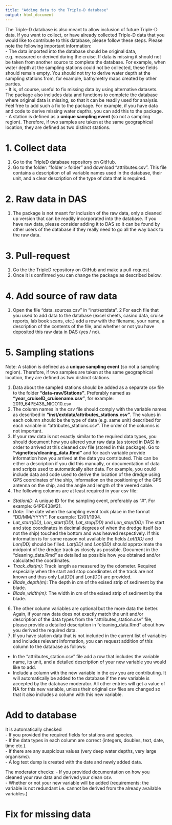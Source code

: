 ```yaml
---
title: "Adding data to the Triple-D database"
output: html_document
---
```


The Triple-D database is also meant to allow inclusion of future Triple-D data. If you want to collect, or have already collected Triple-D data that you would like to contribute to this database, please follow these steps. Please note the following important information:  
- The data imported into the database should be original data, e.g. measured or derived during the cruise. If data is missing it should not be taken from another source to complete the database. For example, when water depth at the sampling stations could not be collected, these fields should remain empty. You should not try to derive water depth at the sampling stations from, for example, bathymetry maps created by other parties.  
- It is, of course, useful to fix missing data by using alternative datasets. The package also includes data and functions to complete the database where original data is missing, so that it can be readily used for analysis. Feel free to add such a fix to the package. For example, if you have data and code to derive missing water depths, you can add this to the package.  
- A station is defined as a **unique sampling event** (so not a sampling region). Therefore, if two samples are taken at the same geographical location, they are defined as two distinct stations.  

# 1. Collect data
1. Go to the TripleD database repository on GitHub.  
2. Go to the folder: "folder > folder" and download "attributes.csv". This file contains a description of all variable names used in the database, their unit, and a clear description of the type of data that is required.  

# 2. Raw data in DAS
1. The package is not meant for inclusion of the raw data, only a cleaned up version that can be readily incorporated into the database. If you have raw data, please consider adding it to DAS so it can be found by other users of the database if they really need to go all the way back to the raw data.  

# 3. Pull-request
1. Go the the TripleD repository on GitHub and make a pull-request.  
2. Once it is confirmed you can change the package as described below.    

# 4. Add source of raw data
1. Open the file "data_sources.csv" in "inst/extdata". 
2 For each file that you used to add data to the database (excel sheets, casino data, cruise reports, lab book scans, etc.) add a row with the filename, your name, a description of the contents of the file, and whether or not you have deposited this raw data in DAS (yes / no).  

# 5. Sampling stations
Note: A station is defined as a **unique sampling event** (so not a sampling region). Therefore, if two samples are taken at the same geographical location, they are defined as two distinct stations.  

1. Data about the sampled stations should be added as a separate csv file to the folder **"data-raw/Stations"**. Preferably named as **"year_cruiseID_cruisename.csv"**, for example: 2019_64PE438_NICO10.csv
2. The column names in the csv file should comply with the variable names as described in **"inst/extdata/attributes_stations.csv"**. The values in each column should be the type of data (e.g. same unit) described for each variable in "attributes_stations.csv". The order of the columns is not important.
4. If your raw data is not exactly similar to the required data types, you should document how you altered your raw data (as stored in DAS) in order to arrived at this cleaned csv file (stored in this package). Go to **"vignettes/cleaning_data.Rmd"** and for each variable provide information how you arrived at the data you contributed. This can be either a description if you did this manually, or documentation of data and scripts used to automatically alter data. For example, you could include data and code used to derive the location of the dredge using GPS coordinates of the ship, information on the positioning of the GPS antenna on the ship, and the angle and length of the veered cable.  
5. The following columns are at least required in your csv file:  
- *StationID*: A unique ID for the sampling event, preferably as "<cruiseID>#<event number>". For example: 64PE438#21.  
- *Date*: The date when the sampling event took place in the format "DD/MM/YYYY". For example: 12/01/1994.  
- *Lat_start(DD)*, *Lon_start(DD)*, *Lat_stop(DD)* and *Lon_stop(DD)*: The start and stop coordinates in decimal degrees of when the dredge itself (so not the ship) touched the bottom and was heaved respectively. If this information is for some reason not available the fields *Lat(DD)* and *Lon(DD)* should be filled. *Lat(DD)* and *Lon(DD)* should approximate the midpoint of the dredge track as closely as possible. Document in the "cleaning_data.Rmd" as detailed as possible how you obtained and/or calculated the coordinates.   
- *Track_dist(m)*: Track length as measured by the odometer. Required especially when the start and stop coordinates of the track are not known and thus only Lat(DD) and Lon(DD) are provided.  
- *Blade_depth(m)*: The depth in cm of the exised strip of sediment by the blade.  
- *Blade_width(m)*: The width in cm of the exised strip of sediment by the blade.  
6. The other column variables are optional but the more data the better. Again, if your raw data does not exactly match the unit and/or description of the data types from the "attributes_station.csv" file, please provide a detailed description in "cleaning_data.Rmd" about how you derived the required data.   
7. If you have station data that is not included in the current list of variables and includes relevant information, you can request addition of this column to the database as follows:  
- In the "attributes_station.csv" file add a row that includes the variable name, its unit, and a detailed description of your new variable you would like to add.  
- Include a column with the new variable in the csv you are contributing. It will automatically be added to the database if the new variable is accepted by the database moderator. All other entries will get a value of NA for this new variable, unless their original csv files are changed so that it also includes a column with this new variable.  

# Add to database
It is automatically checked  
- If you provided the required fields for stations and species.  
- If the data types in each column are correct (integers, doubles, text, date, time etc.).  
- If there are any suspicious values (very deep water depths, very large organisms).  
- A log text dump is created with the date and newly added data.


The moderator checks:
- If you provided documentation on how you cleaned your raw data and derived your clean csv.  
- Whether or not your new variable will be added (requirements: the variable is not redundant i.e. cannot be derived from the already available variables.)

# Fix for missing data
